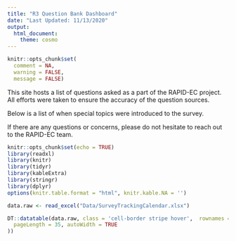 ```yaml
---
title: "R3 Question Bank Dashboard"
date: "Last Updated: 11/13/2020"
output: 
  html_document:
    theme: cosmo
---
```

```r
knitr::opts_chunk$set(
  comment = NA,
  warning = FALSE,
  message = FALSE)
```

This site hosts a list of questions asked as a part of the RAPID-EC project. All efforts were taken to ensure the accuracy of the question sources.

Below is a list of when special topics were introduced to the survey.

If there are any questions or concerns, please do not hesitate to reach out to the RAPID-EC team. 

```r
knitr::opts_chunk$set(echo = TRUE)
library(readxl)
library(knitr)
library(tidyr)
library(kableExtra)
library(stringr)
library(dplyr)
options(knitr.table.format = "html", knitr.kable.NA = '') 
```

```r
data.raw <- read_excel("Data/SurveyTrackingCalendar.xlsx")

```

```r

DT::datatable(data.raw, class = 'cell-border stripe hover',  rownames = F,  options = list(
  pageLength = 35, autoWidth = TRUE
))

```
